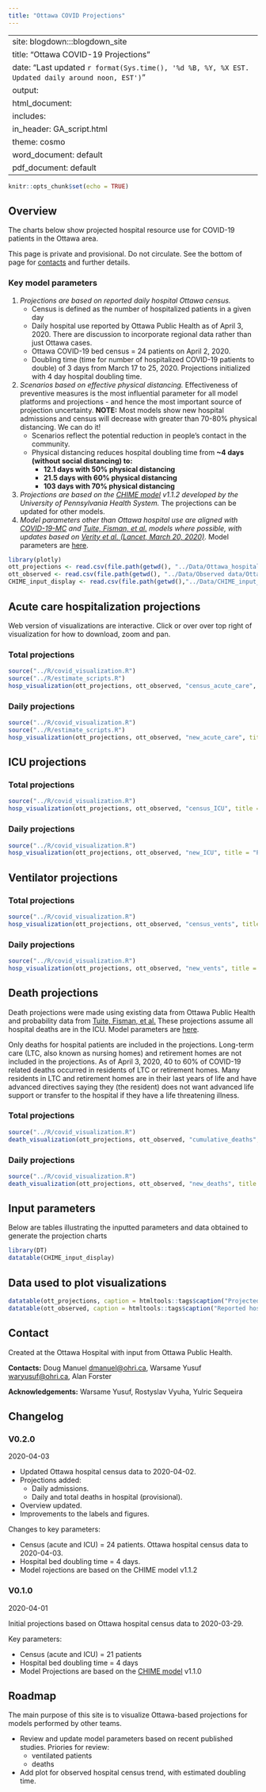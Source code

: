 ```yaml
---
title: "Ottawa COVID Projections"
---
```


---
site: blogdown:::blogdown_site
title: "Ottawa COVID-19 Projections"
date: "Last updated `r format(Sys.time(), '%d %B, %Y, %X EST.  Updated daily around noon, EST')`"
output:
  html_document:
    includes:
       in_header: GA_script.html
    theme: cosmo
  word_document: default
  pdf_document: default
---

```r
knitr::opts_chunk$set(echo = TRUE)
```

## Overview
The charts below show projected hospital resource use for COVID-19 patients in the Ottawa area. 

This page is private and provisional. Do not circulate. See the bottom of page for [contacts](#contact) and further details. 

### Key model parameters
1) *Projections are based on reported daily hospital Ottawa census.* 
    - Census is defined as the number of hospitalized patients in a given day 
    - Daily hospital use reported by Ottawa Public Health as of April 3, 2020. There are discussion to incorporate regional data rather than just Ottawa cases.
    - Ottawa COVID-19 bed census = 24 patients on April 2, 2020. 
    - Doubling time (time for number of hospitalized COVID-19 patients to double) of 3 days from March 17 to 25, 2020. Projections initialized with 4 day hospital doubling time. 
2) *Scenarios based on effective physical distancing.* Effectiveness of preventive measures is the most influential parameter for all model platforms and projections - and hence the most important source of projection uncertainty. **NOTE:** Most models show new hospital admissions and census will decrease with greater than 70-80% physical distancing. We can do it!
    - Scenarios reflect the potential reduction in people's contact in the community. 
    - Physical distancing reduces hospital doubling time from **~4 days (without social distancing) to:**
        - **12.1 days with 50% physical distancing** 
        - **21.5 days with 60% physical distancing**
        - **103 days with 70% physical distancing**
        
3) *Projections are based on the [CHIME model](https://penn-chime.phl.io/) v1.1.2 developed by the University of Pennsylvania Health System.* The projections can be updated for other models.
4) *Model parameters other than Ottawa hospital use are aligned with [COVID-19-MC](https://www.covid-19-mc.ca/interactive-model) and [Tuite, Fisman, et al.](https://www.medrxiv.org/content/10.1101/2020.03.24.20042705v1) models where possible, with updates based on [Verity et al. (Lancet, March 20, 2020)](https://www.thelancet.com/journals/laninf/article/PIIS1473-3099(20)30243-7/fulltext)*. Model parameters are [here](#parameters).

```r
library(plotly)
ott_projections <- read.csv(file.path(getwd(), "../Data/Ottawa_hospitalization_estimates_COVID.csv"))
ott_observed <- read.csv(file.path(getwd(), "../Data/Observed data/Ottawa_Observed_COVID_Hospital_Use.csv"))
CHIME_input_display <- read.csv(file.path(getwd(),"../Data/CHIME_input_display.csv"))
```

## Acute care hospitalization projections

Web version of visualizations are interactive. Click or over over top right of visualization for how to download, zoom and pan.

### Total projections

```r
source("../R/covid_visualization.R")
source("../R/estimate_scripts.R")
hosp_visualization(ott_projections, ott_observed, "census_acute_care", title = "Projected census of acute COVID-19 hospitalizations in Ottawa", y_label = "Census (# of patients)", annote = TRUE)
```

### Daily projections

```r
source("../R/covid_visualization.R")
source("../R/estimate_scripts.R")
hosp_visualization(ott_projections, ott_observed, "new_acute_care", title = "Projected daily acute COVID-19 hospitalizations in Ottawa", y_label = "New admissions (# of patients)")
```

## ICU projections

### Total projections

```r
source("../R/covid_visualization.R")
hosp_visualization(ott_projections, ott_observed, "census_ICU", title = "Projected census of COVID-19 ICU patients in Ottawa", y_label = "Census (# of patients)")
```

### Daily projections

```r
source("../R/covid_visualization.R")
hosp_visualization(ott_projections, ott_observed, "new_ICU", title = "Projected daily COVID-19 ICU admissions in Ottawa", y_label = "New admissions (# of patients)")
```

## Ventilator projections

### Total projections

```r
source("../R/covid_visualization.R")
hosp_visualization(ott_projections, ott_observed, "census_vents", title = "Projected census of COVID-19 ventilator use in Ottawa", y_label = "Census (# of patients)")
```

### Daily projections

```r
source("../R/covid_visualization.R")
hosp_visualization(ott_projections, ott_observed, "new_vents", title = "Projected daily COVID-19 ventilator use in Ottawa", y_label = "New admissions (# of patients)")
```

## Death projections

Death projections were made using existing data from Ottawa Public Health and probability data from [Tuite, Fisman, et al.](https://www.medrxiv.org/content/10.1101/2020.03.24.20042705v1) These projections assume all hospital deaths are in the ICU. Model parameters are [here](#parameters). 

Only deaths for hospital patients are included in the projections. Long-term care (LTC, also known as nursing homes) and retirement homes are not included in the projections. As of April 3, 2020, 40 to 60% of COVID-19 related deaths occurred in residents of LTC or retirement homes. Many residents in LTC and retirement homes are in their last years of life and have advanced directives saying they (the resident) does not want advanced life support or transfer to the hospital if they have a life threatening illness. 

### Total projections

```r
source("../R/covid_visualization.R")
death_visualization(ott_projections, ott_observed, "cumulative_deaths", title = "Projected cumulative number of COVID-19 hospital deaths in Ottawa", y_label = "Deaths")
```

### Daily projections

```r
source("../R/covid_visualization.R")
death_visualization(ott_projections, ott_observed, "new_deaths", title = "Projected number of COVID-19 daily hospital deaths in Ottawa", y_label = "Deaths")
```

## Input parameters {#parameters}

Below are tables illustrating the inputted parameters and data obtained to generate the projection charts

```r
library(DT)
datatable(CHIME_input_display)
```

## Data used to plot visualizations

```r
datatable(ott_projections, caption = htmltools::tags$caption("Projected data", style="font-size: 20px"), options = list(scrollX = TRUE))
datatable(ott_observed, caption = htmltools::tags$caption("Reported hospital use and deaths from Ottawa Public Health", style="font-size: 20px"), options = list(scrollX = TRUE))
```

## Contact {#contact}
Created at the Ottawa Hospital with input from Ottawa Public Health.

**Contacts:** Doug Manuel [dmanuel@ohri.ca](mailto:dmanuel@ohri.ca), Warsame Yusuf [waryusuf@ohri.ca](mailto:waryusuf@ohri.ca), Alan Forster

**Acknowledgements:** Warsame Yusuf, Rostyslav Vyuha, Yulric Sequeira

## Changelog

### V0.2.0
2020-04-03

- Updated Ottawa hospital census data to 2020-04-02.
- Projections added:
    - Daily admissions.
    - Daily and total deaths in hospital (provisional).
- Overview updated.
- Improvements to the labels and figures.

Changes to key parameters:

- Census (acute and ICU) = 24 patients. Ottawa hospital census data to 2020-04-03.
- Hospital bed doubling time = 4 days.
- Model rojections are based on the CHIME model v1.1.2

### V0.1.0 
2020-04-01

Initial projections based on Ottawa hospital census data to 2020-03-29.

Key parameters:

- Census (acute and ICU) = 21 patients
- Hospital bed doubling time = 4 days
- Model Projections are based on the [CHIME model](https://penn-chime.phl.io/) v1.1.0

## Roadmap
The main purpose of this site is to visualize Ottawa-based projections for models performed by other teams.

- Review and update model parameters based on recent published studies. Priories for review:
    - ventilated patients
    - deaths
- Add plot for observed hospital census trend, with estimated doubling time. 

